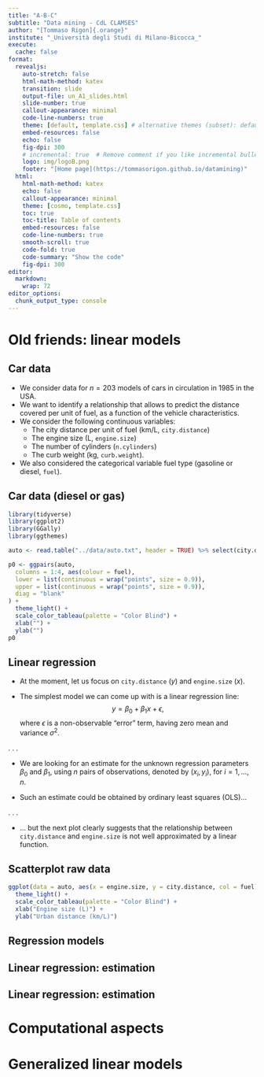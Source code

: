 ```yaml
---
title: "A-B-C"
subtitle: "Data mining - CdL CLAMSES"
author: "[Tommaso Rigon]{.orange}"
institute: "_Università degli Studi di Milano-Bicocca_"
execute:
  cache: false
format:
  revealjs:
    auto-stretch: false
    html-math-method: katex
    transition: slide
    output-file: un_A1_slides.html
    slide-number: true
    callout-appearance: minimal
    code-line-numbers: true
    theme: [default, template.css] # alternative themes (subset): default, night, dark
    embed-resources: false
    echo: false
    fig-dpi: 300
    # incremental: true  # Remove comment if you like incremental bullet points
    logo: img/logoB.png
    footer: "[Home page](https://tommasorigon.github.io/datamining)"
  html:
    html-math-method: katex
    echo: false
    callout-appearance: minimal
    theme: [cosmo, template.css]
    toc: true
    toc-title: Table of contents
    embed-resources: false
    code-line-numbers: true
    smooth-scroll: true
    code-fold: true
    code-summary: "Show the code"
    fig-dpi: 300
editor: 
  markdown: 
    wrap: 72
editor_options: 
  chunk_output_type: console
---
```


# Old friends: linear models

## Car data

-   We consider data for $n = 203$ models of cars in circulation in 1985
    in the USA.
-   We want to identify a relationship that allows to [predict]{.blue} the distance covered per unit of fuel, as a function of the vehicle characteristics.
- We consider the following [continuous variables]{.orange}: 
  - The city distance per unit of fuel (km/L, `city.distance`)
  - The engine size (L, `engine.size`)
  - The number of cylinders (`n.cylinders`)
  - The curb weight (kg, `curb.weight`). 
- We also considered the [categorical variable]{.orange} fuel type (gasoline or diesel, `fuel`).

## Car data ([diesel]{.blue} or [gas]{.orange})

```r
library(tidyverse)
library(ggplot2)
library(GGally)
library(ggthemes)

auto <- read.table("../data/auto.txt", header = TRUE) %>% select(city.distance, engine.size, n.cylinders, curb.weight, fuel)

p0 <- ggpairs(auto,
  columns = 1:4, aes(colour = fuel),
  lower = list(continuous = wrap("points", size = 0.9)),
  upper = list(continuous = wrap("points", size = 0.9)),
  diag = "blank"
) +
  theme_light() +
  scale_color_tableau(palette = "Color Blind") +
  xlab("") +
  ylab("")
p0
```

## Linear regression

- At the moment, let us focus on `city.distance` ($y$) and `engine.size` ($x$).

- The simplest model we can come up with is a [linear regression]{.orange} line:
$$
y = \beta_0 + \beta_1 x + \epsilon,
$$
where $\epsilon$ is a non-observable "error" term, having zero mean and variance $\sigma^2$.

. . .

- We are looking for an estimate for the [unknown regression parameters]{.blue} $\beta_0$ and $\beta_1$, using $n$ pairs of observations, denoted by $(x_i, y_i)$, for $i = 1,\dots,n$.

- Such an estimate could be obtained by ordinary least squares (OLS)...

. . .

- ... but the next plot clearly suggests that the relationship between `city.distance` and `engine.size` is [not]{.orange} well approximated by a [linear]{.orange} function.

## Scatterplot raw data

```r
ggplot(data = auto, aes(x = engine.size, y = city.distance, col = fuel)) + geom_point()+
  theme_light() +
  scale_color_tableau(palette = "Color Blind") +
  xlab("Engine size (L)") +
  ylab("Urban distance (km/L)")
```

## Regression models

## Linear regression: estimation

## Linear regression: estimation

# Computational aspects

# Generalized linear models